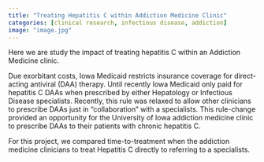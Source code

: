 ```yaml
---
title: "Treating Hepatitis C within Addiction Medicine Clinic"
categories: [clinical research, infectious disease, addiction]
image: "image.jpg"
---
```


Here we are study the impact of treating hepatitis C within an Addiction Medicine 
clinic. 

Due exorbitant costs, Iowa Medicaid restricts insurance coverage for direct-acting
antiviral (DAA) therapy. Until recently Iowa Medicaid only paid for hepatitis C DAAs 
when prescribed by either Hepatology or Infectious Disease specialists. Recently, this rule
was relaxed to allow other clinicians to prescribe DAAs just in "collaboration" with a specialists. 
This rule-change provided an opportunity for the University of Iowa addiction medicine clinic to
prescribe DAAs to their patients with chronic hepatitis C. 

For this project, we compared time-to-treatment when the addiction medicine clinicians 
to treat Hepatitis C directly to referring to a specialists.   
